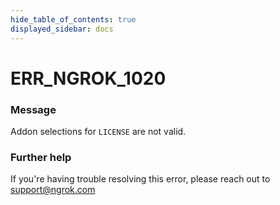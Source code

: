 ```yaml
---
hide_table_of_contents: true
displayed_sidebar: docs
---
```



# ERR_NGROK_1020

### Message

Addon selections for `LICENSE` are not valid.

<ErrorDetails error="err_ngrok_1020" />

### Further help

If you're having trouble resolving this error, please reach out to [support@ngrok.com](mailto:support@ngrok.com?subject=Help%20with%20ERR_NGROK_1020)
